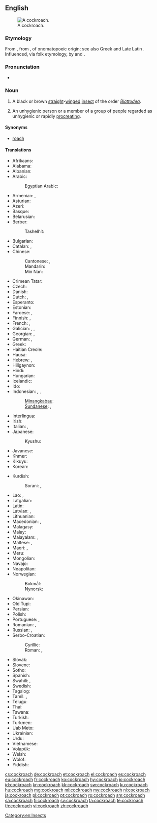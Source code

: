 ==English==
{{wikipedia}}
[[Image:Cockroachcloseup.jpg|thumb|A cockroach.]]

===Etymology===
From {{etyl|es|en}} {{term|cucaracha||woodlouse|lang=es}}, from {{term|cuca||butterfly caterpillars|lang=es}}, of onomatopoeic origin; see also Greek {{term|κόκκυξ|lang=grc}} and Late Latin {{term|cucus|lang=la}}.  Influenced, via folk etymology, by {{term|cock|lang=en}} and {{term|roach|lang=en}}.

===Pronunciation===
* {{audio|en-us-cockroach.ogg|Audio (US)|lang=en}}

===Noun===
{{en-noun|es}}

# A black or brown [[straight]]-[[winged]] [[insect]] of the order ''[[Blattodea]]''.
# {{context|offensive|slang|lang=en}} An unhygienic person or a member of a group of people regarded as unhygienic or rapidly [[procreate|procreating]].

====Synonyms====
* {{sense|black or brown insect}} [[roach]] {{qualifier|US}}

====Translations====
{{trans-top|type of insect}}
* Afrikaans: {{t|af|kakkerlak}}
* Alabama: {{t|akz|iskanpatha}}
* Albanian: {{t|sq|kacabu}}
* Arabic: {{t|ar|صرصور|m|tr=ṣurṣūr}}
*: Egyptian Arabic: {{t|arz|صرصار|m|tr=ṣurṣār}}
* Armenian: {{t|hy|ուտիճ|tr=utič}}, {{t|hy|խավարասեր|sc=Armn}}
* Asturian: {{t|ast|cucaracha|f}}
* Azeri: {{t|az|tarakan}}
* Basque: {{t|eu|labezomorro}}
* Belarusian: {{t|be|прусак|m|tr=prusák|sc=Cyrl}}
* Berber:
*: Tashelhit: {{t|shi|ibnḍr|m}}
* Bulgarian: {{t+|bg|хлебарка|f|tr=hlebárka}}
* Catalan: {{t|ca|escarabat|m}}, {{t|ca|panerola|f}}
* Chinese:
*: Cantonese: {{t|yue|蟑|sc=Hani}}, {{t|yue|甴|sc=Hani}}
*: Mandarin: {{t+|cmn|蟑螂|tr=zhāngláng|sc=Hani}}
*: Min Nan: {{t+|nan|虼蚻|tr=ka-choa̍h|sc=Hani}}
* Crimean Tatar: {{t|crh|qoñuz}}
* Czech: {{t+|cs|šváb|m}}
* Danish: {{t+|da|kakerlak|c}}
* Dutch: {{t+|nl|kakkerlak|f}}, {{t|nl|sissende kakkerlak|f}}
* Esperanto: {{t|eo|blato}}
* Estonian: {{t|et|prussakas}}
* Faroese: {{t|fo|grótlús|f}}, {{qualifier|colloquial}} {{t|fo|kakkulakkur|m}}
* Finnish: {{t+|fi|torakka}}, {{t+|fi|russakka}}
* French: {{t+|fr|cafard|m}}, {{t+|fr|blatte}}
* Galician: {{t+|gl|carroucha|f}}, {{t|gl|cascuda|f}}, {{t|gl|cascudo|m}}
* Georgian: {{t|ka|აბანოს ჭია|sc=Geor}}, {{t+|ka|ტარაკანი|sc=Geor}}
* German: {{t+|de|Schabe|f}}, {{t+|de|Kakerlake|f}}
* Greek: {{t+|el|κατσαρίδα|f|tr=katsarída}}
* Haitian Creole: {{t|ht|blat}}
* Hausa: {{t|ha|kyankyaso|m|alt=kyànkyasṑ}}
* Hebrew: {{t|he|ג׳וּק|tr=juq}}, {{t+|he|תיקן|tr=tikan}}
* Hiligaynon: {{t|hil|tanga}}
* Hindi: {{t|hi|तिलचट्टा|tr=tilcaṭṭā}}
* Hungarian: {{t+|hu|csótány}}
* Icelandic: {{t+|is|kakkalakki|m}}
* Ido: {{t+|io|blato}}
* Indonesian: {{t+|id|kecoak}}, {{t|id|kacoa}}, {{t|id|kecoa}}
*: [[Minangkabau]]: {{t|min|lipeh}}
*: [[Sundanese]]: {{t|su|cucunguk}}, {{t|su|cucunguk}}
* Interlingua: {{t|ia|blatta}}
* Irish: {{t|ga|blatóg|f}}
* Italian: {{t|it|blatta|f}}, {{t+|it|scarafaggio|m}}
* Japanese: {{t+|ja|ゴキブリ|tr=gokiburi}}
*: Kyushu: {{t|ja|アマメ|tr=amame}}
* Javanese: {{t|jv|coro}}
* Khmer: {{t+|km|កន្លាត|tr=kɑnlaat|sc=Khmr}}
* Kikuyu: {{t|ki|nyeje}}
* Korean: {{t+|ko|바퀴벌레|tr=bakwibeolle}}
{{trans-mid}}
* Kurdish:
*: Sorani: {{t|ku|سیسرک}}, {{t+|ku|سیسارک}}
* Lao: {{t|lo|ສາບ|sc=Laoo}}, {{t|lo|ແມງສາບ|sc=Laoo}}
* Latgalian: {{t|ltg|brusaks|m}}
* Latin: {{t+|la|blatta|f}}
* Latvian: {{t|lv|prusaks}}, {{t|lv|tarakāns|m}}
* Lithuanian: {{t|lt|tarakonas|m}}
* Macedonian: {{t|mk|бубашваба|f|tr=bubašvába}}, {{t|mk|лебарка|f|tr=lébarka}}
* Malagasy: {{t+|mg|kalabe}}
* Malay: {{t|ms|lipas}}
* Malayalam: {{t+|ml|പാറ്റ|tr=pātta|sc=Mlym}}, {{t|ml|പാററ|tr=pātta|sc=Mlym}}
* Maltese: {{t|mt|wirdiena|f}}, {{t|mt|kokroċ|m}}
* Maori: {{t|mi|kēkerengū}}, {{t|mi|kokoroihe}}
* Meru: {{t|mer|njenje}}
* Mongolian: {{t|mn|жоом|tr=žoom|sc=Cyrl}}
* Navajo: {{t|nv|chʼoshtsoh}}
* Neapolitan: {{t|nap|scarrafóne}}
* Norwegian: 
*: Bokmål: {{t|nb|kakerlakk|m}}
*: Nynorsk: {{t|nn|kakerlakk|m}}
* Okinawan: {{t-needed|ryu}}
* Old Tupi: {{t|tpw|arabé}}
* Persian: {{t+|fa|سوسک|tr=susk}}
* Polish: {{t+|pl|karaluch|m}}
* Portuguese: {{t+|pt|barata|f}}, {{t|pt|carocha|f}}
* Romanian: {{t+|ro|gândac|m}}, {{t+|ro|libarcă|f}}
* Russian: {{t+|ru|таракан|m|tr=tarakán}}, {{t+|ru|прусак|m|tr=prusák|sc=Cyrl}}
* Serbo-Croatian:
*: Cyrillic: {{t|sh|бубашваба|f|sc=Cyrl}}
*: Roman: {{t+|sh|bubašvaba|f}}, {{t+|sh|žohar|m}} {{qualifier|Croatia}}
* Slovak: {{t|sk|šváb|m}}
* Slovene: {{t+|sl|ščurek|m}}
* Sotho: {{t|st|lephela}}
* Spanish: {{t+|es|cucaracha|f}}
* Swahili: {{t+|sw|mende|c9|c10}}, {{t+|sw|kombamwiko}}
* Swedish: {{t+|sv|kackerlacka|c}}
* Tagalog: {{t|tl|ipis}}
* Tamil: {{t|ta|கக்கலாத்து|tr=kakkalāttu|sc=Taml}}, {{t|ta|கரப்பான் பூச்சி|tr=karappān pūcci|sc=Taml}}
* Telugu: {{t+|te|బొద్దింక|tr=boddiṅka}}
* Thai: {{t|th|แมลงสาบ|tr=maelong sàap}}
* Tswana: {{t|tn|lefele}}
* Turkish: {{t+|tr|hamam böceği}}
* Turkmen: {{t|tk|saçakçy}}
* Uab Meto: {{t|aoz|iki}}
* Ukrainian: {{t|uk|тарган|m|tr=tarhán}}
* Urdu: {{t|ur|جهنگر|tr=}}
* Vietnamese: {{t|vi|con gián}}
* Volapük: {{t|vo|skaraf}}
* Welsh: {{t|cy|chwilen ddu|f}}
* Wolof: {{t|wo|mbóot|alt=mbóot mi}}
* Yiddish: {{t|yi|טאַראַקאַן|sc=Hebr}}
{{trans-bottom}}

[[Category:en:Insects]]

[[cs:cockroach]]
[[de:cockroach]]
[[et:cockroach]]
[[el:cockroach]]
[[es:cockroach]]
[[eu:cockroach]]
[[fr:cockroach]]
[[ko:cockroach]]
[[hy:cockroach]]
[[io:cockroach]]
[[id:cockroach]]
[[kn:cockroach]]
[[kk:cockroach]]
[[sw:cockroach]]
[[ku:cockroach]]
[[hu:cockroach]]
[[mg:cockroach]]
[[ml:cockroach]]
[[my:cockroach]]
[[nl:cockroach]]
[[ja:cockroach]]
[[pl:cockroach]]
[[pt:cockroach]]
[[ro:cockroach]]
[[sm:cockroach]]
[[sa:cockroach]]
[[fi:cockroach]]
[[sv:cockroach]]
[[ta:cockroach]]
[[te:cockroach]]
[[th:cockroach]]
[[vi:cockroach]]
[[zh:cockroach]]